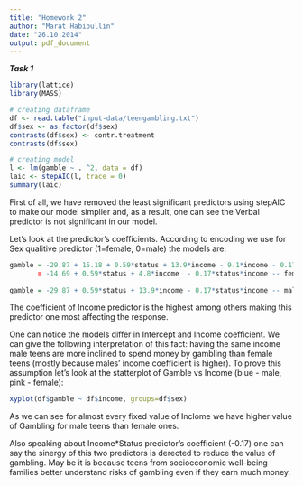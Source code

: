 ```yaml
---
title: "Homework 2"
author: "Marat Habibullin"
date: "26.10.2014"
output: pdf_document
---
```


***Task 1***
```r
library(lattice)
library(MASS)

# creating dataframe
df <- read.table("input-data/teengambling.txt")
df$sex <- as.factor(df$sex)
contrasts(df$sex) <- contr.treatment
contrasts(df$sex)

# creating model
l <- lm(gamble ~ . ^2, data = df)
laic <- stepAIC(l, trace = 0)
summary(laic)
```

First of all, we have removed the least significant predictors using stepAIC to make our model simplier and, as a result, one can see the Verbal predictor is not significant in our model.

Let's look at the predictor's coefficients. According to encoding we use for Sex qualitive predictor (1=female, 0=male) the models are:

```r
gamble = -29.87 + 15.18 + 0.59*status + 13.9*income - 9.1*income - 0.17*status*income = 
       = -14.69 + 0.59*status + 4.8*income  - 0.17*status*income -- female teens
      
gamble = -29.87 + 0.59*status + 13.9*income - 0.17*status*income -- male teens
```

The coefficient of Income predictor is the highest among others making this predictor one most affecting the response.

One can notice the models differ in Intercept and Income coefficient. We can give the following interpretation of this fact: having the same income male teens are more inclined to spend money by gambling than female teens (mostly because males' income coefficient is higher). To prove this assumption let's look at the statterplot of Gamble vs Income (blue - male, pink - female):

```r
xyplot(df$gamble ~ df$income, groups=df$sex)
```

As we can see for almost every fixed value of Inclome we have higher value of Gambling for male teens than female ones.

Also speaking about Income*Status predictor's coefficient (-0.17) one can say the sinergy of this two predictors is derected to reduce the value of gambling. May be it is because teens from socioeconomic well-being families better understand risks of gambling even if they earn much money.

